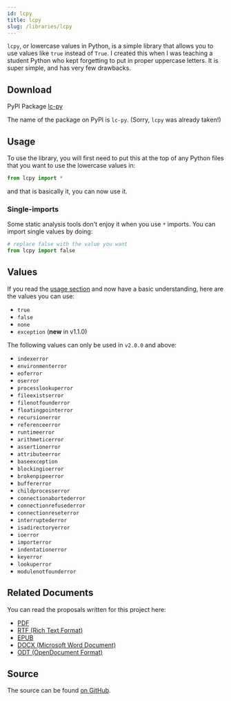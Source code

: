 ```yaml
---
id: lcpy
title: lcpy
slug: /libraries/lcpy
---
```


`lcpy`, or lowercase values in Python, is a simple library that allows you to use values like `true` instead of `True`.
I created this when I was teaching a student Python who kept forgetting to put in proper uppercase letters.
It is super simple, and has very few drawbacks.

## Download

<span class="badge badge--success">PyPI Package</span> <a href="https://pypi.org/project/lc-py" target="_blank" rel="noopener noreferrer">lc-py</a>

The name of the package on PyPI is `lc-py`. (Sorry, `lcpy` was already taken!)

## Usage

To use the library, you will first need to put this at the top of any Python files that you want to use the lowercase values in:

```python
from lcpy import *
```

and that is basically it, you can now use it.

### Single-imports

Some static analysis tools don't enjoy it when you use `*` imports.
You can import single values by doing:

```python
# replace false with the value you want
from lcpy import false
```

## Values

If you read the [usage section](#usage) and now have a basic understanding, here are the values you can use:

-   `true`
-   `false`
-   `none`
-   `exception` (**new** in v1.1.0)

The following values can only be used in `v2.0.0` and above:

-   `indexerror`
-   `environmenterror`
-   `eoferror`
-   `oserror`
-   `processlookuperror`
-   `fileexistserror`
-   `filenotfounderror`
-   `floatingpointerror`
-   `recursionerror`
-   `referenceerror`
-   `runtimeerror`
-   `arithmeticerror`
-   `assertionerror`
-   `attributeerror`
-   `baseexception`
-   `blockingioerror`
-   `brokenpipeerror`
-   `buffererror`
-   `childprocesserror`
-   `connectionabortederror`
-   `connectionrefusederror`
-   `connectionreseterror`
-   `interruptederror`
-   `isadirectoryerror`
-   `ioerror`
-   `importerror`
-   `indentationerror`
-   `keyerror`
-   `lookuperror`
-   `modulenotfounderror`

## Related Documents

You can read the proposals written for this project here:

-   [PDF](@site/docs/proposals/lcpy/lcpy_project_proposal.pdf)
-   [RTF (Rich Text Format)](@site/docs/proposals/lcpy/lcpy_project_proposal.rtf)
-   [EPUB](@site/docs/proposals/lcpy/lcpy_project_proposal.epub)
-   [DOCX (Microsoft Word Document)](@site/docs/proposals/lcpy/lcpy_project_proposal.docx)
-   [ODT (OpenDocument Format)](@site/docs/proposals/lcpy/lcpy_project_proposal.odt)

## Source

The source can be found [on GitHub](https://github.com/RDIL/lcpy).
